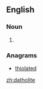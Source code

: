==English==

===Noun===
{{en-noun}}

# {{alternative spelling of|datolite}}

===Anagrams===
* [[thiolated#English|thiolated]]

[[zh:datholite]]